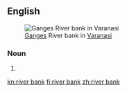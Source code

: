 {{also|riverbank|river-bank}}
==English==
[[File:Ahilya Ghat by the Ganges, Varanasi.jpg|thumb|[[:w:Ganges|Ganges]] River bank in [[:w:Varanasi|Varanasi]]]]

===Noun===
{{en-noun}}

# {{alt form of|riverbank|lang=en}}

[[kn:river bank]]
[[fi:river bank]]
[[zh:river bank]]
